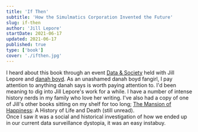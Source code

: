 ```yaml
---
title: 'If Then'
subtitle: 'How the Simulmatics Corporation Invented the Future'
slug: if-then
author: 'Jill Lepore'
startDate: 2021-06-17
updated: 2021-06-17
published: true
type: ['book']
cover: './ifthen.jpg'
---
```


<ReadingContext url="https://www.librarything.com/work/24702986/covers">

I heard about this book through an event [Data & Society](https://datasociety.net/library/jill-lepore-discusses-if-then-with-danah-boyd/) held with Jill Lepore and [danah boyd](https://en.wikipedia.org/wiki/Danah_boyd). As an unashamed danah boyd fangirl, I pay attention to anything danah says is worth paying attention to. I'd been meaning to dig into Jill Lepore's work for a while. I have a number of intense history nerds in my family who love her writing. I've also had a copy of one of Jill's other books sitting on my shelf for too long; [The Mansion of Happiness](https://www.librarything.com/work/12474293): A History of Life and Death (still unread).   
Once I saw it was a social and historical investigation of how we ended up in our current data surveillance dystopia, it was an easy instabuy.

</ReadingContext>
